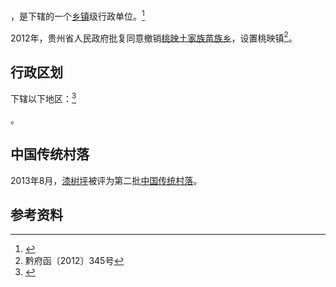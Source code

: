 {{中国乡级行政区|52/06/21/205/000
| 政府驻地 = 桃映村
}}

'''{{PAGENAMEBASE}}'''，是{{PRC admin/fullname|52/06/21/205/000|3}}下辖的一个[[乡镇|乡镇]]级行政单位。<ref>{{PRC admin/ref sgc|{{PRC admin/parent|52/06/21/205/000}}}}</ref>

2012年，贵州省人民政府批复同意撤销[[桃映土家族苗族乡|桃映土家族苗族乡]]，设置桃映镇<ref>黔府函〔2012〕345号</ref>。

== 行政区划 ==

{{PAGENAMEBASE}}下辖以下地区：<ref>{{PRC admin/ref sgc|52/06/21/205/000}}</ref>

{{PRC admin/children|52/06/21/205/000}}。

==中国传统村落==
2013年8月，[[漆树坪|漆树坪]]被评为第二批[[中国传统村落|中国传统村落]]。

== 参考资料 ==

{{reflist}}

{{行政区划小作品}}
{{PRC admin/navcat|52/06/21/205/000}}